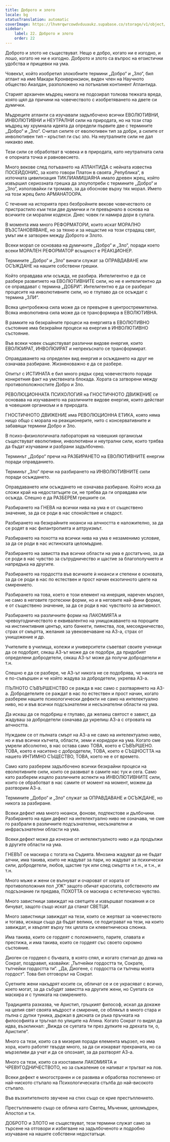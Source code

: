 ```yaml
---
title: Доброто и злото
locale: bg
statusTranslation: automatic
coverImage: https://lhvmrqwrcowdvduuaukz.supabase.co/storage/v1/object/public/strapi-uploads/small_cover-educacion-fundamental.webp-2d51a7828a2b1309555be27f7e2a61a0.webp
sidebar:
    label: 22. Доброто и злото
    order: 22
---
```

Доброто и злото не съществуват. Нещо е добро, когато ни е изгодно, и лошо, когато не ни е изгодно. Доброто и злото са въпрос на егоистични удобства и прищевки на ума.

Човекът, който изобретил злокобните термини „Добро“ и „Зло“, бил атлант на име Макари Кронвернкзион, виден член на Научното общество Акалдан, разположено на потъналия континент Атлантида.

Старият архаичен мъдрец никога не подозирал толкова тежката вреда, която щял да причини на човечеството с изобретяването на двете си думички.

Мъдреците атланти са изучавали задълбочено всички ЕВОЛЮТИВНИ, ИНВОЛЮТИВНИ и НЕУТРАЛНИ сили на природата, но на този стар мъдрец му хрумнала идеята да определи първите две с термините „Добро“ и „Зло“. Считал силите от еволютивен тип за добри, а силите от инволютивен тип – кръстил ги със зло. На неутралните сили не дал никакво име.

Тези сили се обработват в човека и в природата, като неутралната сила е опорната точка и равновесието.

Много векове след потъването на АТЛАНТИДА с нейната известна ПОСЕЙДОНИС, за която говори Платон в своята „Република“, в източната цивилизация ТИКЛИАМИШАЯНА имало древен жрец, който извършил сериозната грешка да злоупотреби с термините „Добро“ и „Зло“, използвайки ги тромаво, за да обоснове върху тях морал. Името на този жрец било АРМАНАТООРА.

С течение на историята през безбройните векове човечеството се пристрастило към тези две думички и ги превърнало в основа на всичките си морални кодекси. Днес човек ги намира дори в супата.

В момента има много РЕФОРМАТОРИ, които искат МОРАЛНО ВЪЗСТАНОВЯВАНЕ, но за тяхно и за нещастие на този страдащ свят, умът им е затворен между Доброто и Злото.

Всеки морал се основава на думичките „Добро“ и „Зло“, поради което всеки МОРАЛЕН РЕФОРМАТОР всъщност е РЕАКЦИОНЕР.

Термините „Добро“ и „Зло“ винаги служат за ОПРАВДАВАНЕ или ОСЪЖДАНЕ на нашите собствени грешки.

Който оправдава или осъжда, не разбира. Интелигентно е да се разбере развитието на ЕВОЛЮТИВНИТЕ сили, но не е интелигентно да се оправдават с термина „ДОБРИ“. Интелигентно е да се разберат процесите на инволютивните сили, но е глупаво да се осъждат с термина „ЗЛИ“.

Всяка центробежна сила може да се превърне в центростремителна. Всяка инволютивна сила може да се трансформира в ЕВОЛЮТИВНА.

В рамките на безкрайните процеси на енергията в ЕВОЛЮТИВНО състояние има безкрайни процеси на енергия в ИНВОЛЮТИВНО състояние.

Във всеки човек съществуват различни видове енергия, които ЕВОЛЮИРАТ, ИНВОЛЮИРАТ и непрекъснато се трансформират.

Оправдаването на определен вид енергия и осъждането на друг не означава разбиране. Жизненоважно е да се разбере.

Опитът с ИСТИНАТА е бил много рядък сред човечеството поради конкретния факт на умствената блокада. Хората са затворени между противоположностите Добро и Зло.

РЕВОЛЮЦИОННАТА ПСИХОЛОГИЯ на ГНОСТИЧНОТО ДВИЖЕНИЕ се основава на изучаването на различните видове енергия, които действат в човешкия организъм и в природата.

ГНОСТИЧНОТО ДВИЖЕНИЕ има РЕВОЛЮЦИОННА ЕТИКА, която няма нищо общо с морала на реакционерите, нито с консервативните и забавящи термини Добро и Зло.

В психо-физиологичната лаборатория на човешкия организъм съществуват еволютивни, инволютивни и неутрални сили, които трябва да бъдат изучавани и разбрани задълбочено.

Терминът „Добро“ пречи на РАЗБИРАНЕТО на ЕВОЛЮТИВНИТЕ енергии поради оправданието.

Терминът „Зло“ пречи на разбирането на ИНВОЛЮТИВНИТЕ сили поради осъждането.

Оправдаването или осъждането не означава разбиране. Който иска да сложи край на недостатъците си, не трябва да ги оправдава или осъжда. Спешно е да РАЗБЕРЕМ грешките си.

Разбирането на ГНЕВА на всички нива на ума е от съществено значение, за да се роди в нас спокойствие и сладост.

Разбирането на безкрайните нюанси на алчността е наложително, за да се родят в нас филантропията и алтруизмът.

Разбирането на похотта на всички нива на ума е незаменимо условие, за да се роди в нас истинската целомъдрие.

Разбирането на завистта във всички области на ума е достатъчно, за да се роди в нас чувство за сътрудничество и щастие за благополучието и напредъка на другите.

Разбирането на гордостта във всичките ѝ нюанси и степени е основата, за да се роди в нас по естествен и прост начин екзотичното цвете на смирението.

Разбирането на това, което е този елемент на инерция, наречен мързел, не само в неговите гротескни форми, но и в неговите най-фини форми, е от съществено значение, за да се роди в нас чувството за активност.

Разбирането на различните форми на ЛАКОМИЯТА и чревоугодничеството е еквивалентно на унищожаването на пороците на инстинктивния център, като банкети, пиянства, лов, месоядничество, страх от смъртта, желания за увековечаване на АЗ-а, страх от унищожение и др.

Учителите в училища, колежи и университети съветват своите ученици да се подобрят, сякаш АЗ-ът може да се подобри, да придобият определени добродетели, сякаш АЗ-ът може да получи добродетели и т.н.

Спешно е да се разбере, че АЗ-ът никога не се подобрява, че никога не е по-съвършен и че който жадува за добродетели, укрепва АЗ-а.

ПЪЛНОТО СЪВЪРШЕНСТВО се ражда в нас само с разтварянето на АЗ-а. Добродетелите се раждат в нас по естествен и прост начин, когато разберем нашите психологически дефекти не само на интелектуално ниво, но и във всички подсъзнателни и несъзнателни области на ума.

Да искаш да се подобриш е глупаво, да желаеш святост е завист, да жадуваш за добродетели означава да укрепиш АЗ-а с отровата на алчността.

Нуждаем се от пълната смърт на АЗ-а не само на интелектуално ниво, но и във всички кътчета, области, земи и коридори на ума. Когато сме умрели абсолютно, в нас остава само ТОВА, което е СЪВЪРШЕНО. ТОВА, което е наситено с добродетели, ТОВА, което е СЪЩНОСТТА на нашето ИНТИМНО СЪЩЕСТВО, ТОВА, което не е от времето.

Само като разберем задълбочено всички безкрайни процеси на еволютивните сили, които се развиват в самите нас тук и сега. Само като разберем изцяло различните аспекти на ИНВОЛЮТИВНИТЕ сили, които се обработват в нас самите от момент на момент, можем да разтворим АЗ-а.

Термините „Добро“ и „Зло“ служат за ОПРАВДАВАНЕ и ОСЪЖДАНЕ, но никога за разбиране.

Всеки дефект има много нюанси, фонове, подтекстове и дълбочини. Разбирането на един дефект на интелектуално ниво не означава, че сме го разбрали в различните подсъзнателни, несъзнателни и инфрасъзнателни области на ума.

Всеки дефект може да изчезне от интелектуалното ниво и да продължи в другите области на ума.

ГНЕВЪТ се маскира с тогата на Съдията. Мнозина жадуват да не бъдат алчни, има такива, които не жадуват за пари, но жадуват за психически сили, добродетели, любов, щастие тук или след смъртта и т.н., и т.н., и т.н.

Много мъже и жени се вълнуват и очароват от хората от противоположния пол „УЖ“ защото обичат красотата, собственото им подсъзнание ги предава, ПОХОТТА се маскира с естетическо чувство.

Много завистници завиждат на светците и извършват покаяния и се бичуват, защото също искат да станат СВЕТЦИ.

Много завистници завиждат на тези, които се жертват за човечеството и тогава, искащи също да бъдат велики, се подиграват на тези, на които завиждат, и хвърлят върху тях цялата си клеветническа слюнка.

Има такива, които се гордеят с положението, парите, славата и престижа, и има такива, които се гордеят със своето скромно състояние.

Диоген се гордеел с бъчвата, в която спял, и когато стигнал до дома на Сократ, поздравил, казвайки: „Тъпчейки гордостта ти, Сократе, тъпчейки гордостта ти“. „Да, Диогене, с гордостта си тъпчеш моята гордост“. Това бил отговорът на Сократ.

Суетните жени накъдрят косите си, обличат се и се украсяват с всичко, което могат, за да събудят завистта на другите жени, но Суетата се маскира и с туниката на смирението.

Традицията разказва, че Аристип, гръцкият философ, искал да докаже на целия свят своята мъдрост и смирение, се облякъл в много стара и пълна с дупки туника, държал в дясната си ръка пръчката на философията и тръгнал по улиците на Атина. Когато Сократ го видял да идва, възкликнал: „Вижда се суетата ти през дупките на дрехата ти, о, Аристипе“.

Много са тези, които са в мизерия поради елемента мързел, но има хора, които работят твърде много, за да си изкарват прехраната, но са мързеливи да учат и да се опознаят, за да разтворят АЗ-а.

Много са тези, които са изоставили ЛАКОМИЯТА и ЧРЕВУГОДНИЧЕСТВОТО, но за съжаление се напиват и тръгват на лов.

Всеки дефект е многостранен и се развива и обработва постепенно от най-ниското стъпало на Психологическата стълба до най-високото стъпало.

Във възхитителното звучене на стих също се крие престъплението.

Престъплението също се облича като Светец, Мъченик, целомъдрен, Апостол и т.н.

ДОБРОТО и ЗЛОТО не съществуват, тези термини служат само за търсене на отговори и избягване на задълбоченото и подробно изучаване на нашите собствени недостатъци.

